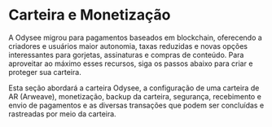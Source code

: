# Carteira e Monetização

A Odysee migrou para pagamentos baseados em blockchain, oferecendo a criadores e usuários maior autonomia, taxas reduzidas e novas opções interessantes para gorjetas, assinaturas e compras de conteúdo. Para aproveitar ao máximo esses recursos, siga os passos abaixo para criar e proteger sua carteira.

Esta seção abordará a carteira Odysee, a configuração de uma carteira de AR (Arweave), monetização, backup da carteira, segurança, recebimento e envio de pagamentos e as diversas transações que podem ser concluídas e rastreadas por meio da carteira.

<CategoryCards/>
